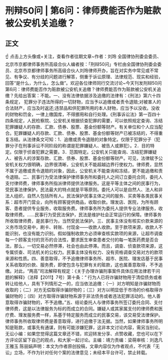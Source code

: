 # 刑辩50问 | 第6问：律师费能否作为赃款被公安机关追缴？
## 正文
☝ 点击上方头像或+关注，查看作者往期文章~作者：刘玲 全国律协刑委会委员、北京市京都律师事务所高级合伙人编者按：「刑辩50问」专栏由全国律协刑委会委员、北京市京都律师事务所高级合伙人刘玲律师开办，旨在对实务中常见或不常见、有争议、有分歧的问题进行解答，侧重于诉讼原理、法律规范、现实和经验，回答“是什么，为什么，怎么做”。欢迎各位律师同行交流讨论~今天刊发刑辩50问第6问：律师费能否作为赃款被公安机关追缴？律师费能否作为赃款被公安机关追缴？先给出答案：不能。一、没有法律依据涉及追缴的法律有：《刑法》第六十四条规定， 犯罪分子违法所得的一切财物，应当予以追缴或者责令退赔;对被害人的合法财产，应当及时返还;违禁品和供犯罪所用的本人财物，应当予以没收。没收的财物和罚金，一律上缴国库，不得挪用和自行处理。《刑事诉讼法》第一百四十四条规定，人民检察院、公安机关根据侦查犯罪的需要，可以依照规定查询、冻结犯罪嫌疑人的存款、汇款、债券、股票、基金份额等财产。有关单位和个人应当配合。犯罪嫌疑人的存款、汇款、债券、股票、基金份额等财产已被冻结的，不得重复冻结。从法律条文可知：1．追缴或责令退赔的对象特定。仅限于犯罪分子（犯罪分子在刑事诉讼不同阶段的称谓是犯罪嫌疑人、被告人或罪犯）。2．目的特定。仅限于侦查犯罪之需要。3．范围特定。公安机关只能查询、冻结犯罪嫌疑人、被告人的涉案存款、汇款、债券、股票、基金份额等财产。可见，法律赋予公安机关权力很明确，边界很清晰，公安机关不能超越边界行使权力。律师费，显然不属于追缴或责令退赔的对象，因此，公安机关不能查询和冻结，更不能追缴和责令退赔。二、民事行为受法律保护律师事务所和委托人之间订立委托合同，委托人支付律师费，律师事务所指派律师提供法律服务。这是平等主体之间的民事行为，受民事法律保护。民法最大的特点就是平等原则。委托人可以是自然人、法人和非法人组织，自然人包括所有人。民法保护民事主体之间的服务、买卖等各类民事关系：超市开门营业，向所有顾客提供商品，收取价款。理发店、医院，为所有顾客、患者提供专业服务，收取服务费。律师事务所为委托人提供专业法律服务，收取律师费。……民事行为受民法保护，民法是维护社会正常运行的保障。律师事务所收取律师费，是民事行为，当然受民法保护。三、民事主体没有核实价款来源的义务市场交易中，刷卡、转账、付现金——收款人收款。至于款项来源，收款人不能识别，也没有能力识别。假如强制收款方必须审查核实款项的来源，让超市调查每一个顾客支付的货币的合法性，要求医生审查患者交付的每一笔医药费是否合法，那么，一切交易必然停滞，社会也由此停滞。而且，调查、侦查款项来源，这专属侦查、司法机关的公权力。民事主体没有权力、没有资格调查交易对方的款项来源和性质。四、善意取得，不予追缴律师事务所、超市、医院、理发店基于民事关系收取的价款、服务费，即使包含与犯罪有关的赃款，这也属善意取得，不予追缴。对此，“两高”司法解释有规定：《关于办理诈骗刑事案件具体应用法律若干问题的解释》（法释【2011】7号）第十条：“ 行为人已将诈骗财物用于清偿债务或者转让给他人，具有下列情形之一的，应当依法追缴：（一）对方明知是诈骗财物而收取的；（二）对方无偿取得诈骗财物的；（三）对方以明显低于市场的价格取得诈骗财物的；（四）对方取得诈骗财物系源于非法债务或者违法犯罪活动的。他人善意取得诈骗财物的，不予追缴。”五、结论委托人与律师事务所签订委托合同、支付律师费，这是以法律服务为标的而成立的合同。嫌疑人或其家属支付的律师费和医疗费、理发服务费一样，系基于特定服务而成立的民事交易，该交易受法律保护。律师事务所收取律师费是善意取得，进行追缴于法无据。当然，如果律师事务所明知是赃款，或事先有通谋，则有可能涉嫌犯罪，这非本文讨论内容，需另当别论。无讼小编：如果您觉得这篇文章还不错，欢迎转发分享、点赞收藏，您也可以在下方评论区留下自己的观点，和大家一起讨论。主编：靖力责编：梁萌审核：刘逸凡 王雅玉 陈丽娟声明：本文为作者原创投稿，文章内容仅为作者观点，不代表「无讼」立场，不作为针对任何个案的法律意见；未经本平台许可，禁止转载。